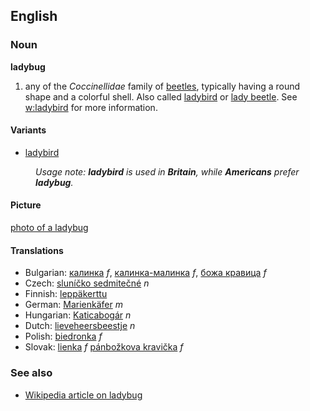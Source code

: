 ==English==

===Noun===
'''ladybug'''

# any of the ''Coccinellidae'' family of [[beetle]]s, typically having a round shape and a colorful shell.  Also called [[ladybird]] or [[lady beetle]].  See [[w:ladybird]] for more information.

====Variants====

*[[ladybird]]

:''Usage note: '''ladybird''' is used in '''Britain''', while '''Americans''' prefer '''ladybug'''.''

====Picture====

[[image:ladybug1.jpg|photo of a ladybug]]

====Translations====
*Bulgarian: [[калинка]] ''f'', [[калинка-малинка]] ''f'', [[божа кравица]] ''f''
*Czech: [[sluníčko sedmitečné]] ''n''
*Finnish: [[leppäkerttu]]
*German: [[Marienkäfer]] ''m''
*Hungarian: [[Katicabogár]] ''n''
*Dutch: [[lieveheersbeestje]] ''n''
*Polish: [[biedronka]] ''f''
*Slovak: [[lienka]] ''f''  [[pánbožkova kravička]] ''f''

===See also===

*[[en:ladybird|Wikipedia article on ladybug]]